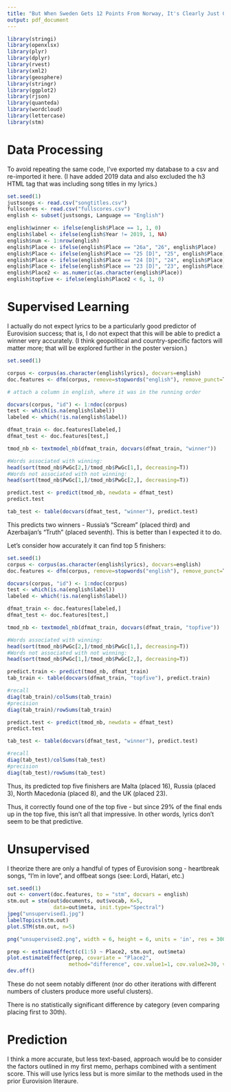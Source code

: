 ```yaml
---
title: "But When Sweden Gets 12 Points From Norway, It's Clearly Just Good Taste: The Determinants of Eurovision Success"
output: pdf_document
---
```


```r
library(stringi)
library(openxlsx)
library(plyr)
library(dplyr)
library(rvest)
library(xml2)
library(geosphere)
library(stringr)
library(ggplot2)
library(rjson)
library(quanteda)
library(wordcloud)
library(lettercase)
library(stm)
```

# Data Processing

To avoid repeating the same code, I've exported my database to a csv and re-imported it here.  (I have added 2019 data and also excluded the h3 HTML tag that was including song titles in my lyrics.)

``` r
set.seed(1)
justsongs <- read.csv("songtitles.csv")
fullscores <- read.csv("fullscores.csv")
english <- subset(justsongs, Language == "English")

english$winner <- ifelse(english$Place == 1, 1, 0)
english$label <- ifelse(english$Year != 2019, 1, NA)
english$num <- 1:nrow(english)
english$Place <- ifelse(english$Place == "26a", "26", english$Place)
english$Place <- ifelse(english$Place == "25 [D]", "25", english$Place)
english$Place <- ifelse(english$Place == "24 [D]", "24", english$Place)
english$Place <- ifelse(english$Place == "23 [D]", "23", english$Place)
english$Place2 <- as.numeric(as.character(english$Place))
english$topfive <- ifelse(english$Place2 < 6, 1, 0)
```

# Supervised Learning

I actually do not expect lyrics to be a particularly good predictor of Eurovision success; that is, I do not expect that this will be able to predict a winner very accurately.  (I think geopolitical and country-specific factors will matter more; that will be explored further in the poster version.)

``` r
set.seed(1)

corpus <- corpus(as.character(english$lyrics), docvars=english)
doc.features <- dfm(corpus, remove=stopwords("english"), remove_punct=T)

# attach a column in english, where it was in the running order

docvars(corpus, "id") <- 1:ndoc(corpus)
test <- which(is.na(english$label))
labeled <- which(!is.na(english$label))

dfmat_train <- doc.features[labeled,]
dfmat_test <- doc.features[test,]

tmod_nb <- textmodel_nb(dfmat_train, docvars(dfmat_train, "winner"))

#Words associated with winning:
head(sort(tmod_nb$PwGc[2,]/tmod_nb$PwGc[1,], decreasing=T))
#Words not associated with not winning:
head(sort(tmod_nb$PwGc[1,]/tmod_nb$PwGc[2,], decreasing=T))

predict.test <- predict(tmod_nb, newdata = dfmat_test)
predict.test

tab_test <- table(docvars(dfmat_test, "winner"), predict.test)
```
This predicts two winners - Russia's "Scream" (placed third) and Azerbaijan's "Truth" (placed seventh).  This is better than I expected it to do.

Let's consider how accurately it can find top 5 finishers:
``` r
set.seed(1)
corpus <- corpus(as.character(english$lyrics), docvars=english)
doc.features <- dfm(corpus, remove=stopwords("english"), remove_punct=T)

docvars(corpus, "id") <- 1:ndoc(corpus)
test <- which(is.na(english$label))
labeled <- which(!is.na(english$label))

dfmat_train <- doc.features[labeled,]
dfmat_test <- doc.features[test,]

tmod_nb <- textmodel_nb(dfmat_train, docvars(dfmat_train, "topfive"))

#Words associated with winning:
head(sort(tmod_nb$PwGc[2,]/tmod_nb$PwGc[1,], decreasing=T))
#Words not associated with not winning:
head(sort(tmod_nb$PwGc[1,]/tmod_nb$PwGc[2,], decreasing=T))

predict.train <- predict(tmod_nb, dfmat_train)
tab_train <- table(docvars(dfmat_train, "topfive"), predict.train)

#recall
diag(tab_train)/colSums(tab_train)
#precision
diag(tab_train)/rowSums(tab_train)

predict.test <- predict(tmod_nb, newdata = dfmat_test)
predict.test

tab_test <- table(docvars(dfmat_test, "winner"), predict.test)

#recall
diag(tab_test)/colSums(tab_test)
#precision
diag(tab_test)/rowSums(tab_test)
```

Thus, its predicted top five finishers are Malta (placed 16), Russia (placed 3), North Macedonia (placed 8),  and the UK (placed 23).

Thus, it correctly found one of the top five - but since 29% of the final ends up in the top five, this isn't all that impressive.  In other words, lyrics don't seem to be that predictive.

# Unsupervised

I theorize there are only a handful of types of Eurovision song - heartbreak songs, "I'm in love", and offbeat songs (see: Lordi, Hatari, etc.)

``` r
set.seed(1)
out <- convert(doc.features, to = "stm", docvars = english)
stm.out = stm(out$documents, out$vocab, K=5, 
               data=out$meta, init.type="Spectral")
jpeg("unsupervised1.jpg")
labelTopics(stm.out)
plot.STM(stm.out, n=5)

png("unsupervised2.png", width = 6, height = 6, units = 'in', res = 300)

prep <- estimateEffect(c(1:5) ~ Place2, stm.out, out$meta)
plot.estimateEffect(prep, covariate = "Place2", 
                    method="difference", cov.value1=1, cov.value2=30, verbose.labels = FALSE)
dev.off()
```
These do not seem notably different (nor do other iterations with different numbers of clusters produce more useful clusters).

There is no statistically significant difference by category (even comparing placing first to 30th).

# Prediction

I think a more accurate, but less text-based, approach would be to consider the factors outlined in my first memo, perhaps combined with a sentiment score.  This will use lyrics less but is more similar to the methods used in the prior Eurovision literaure.